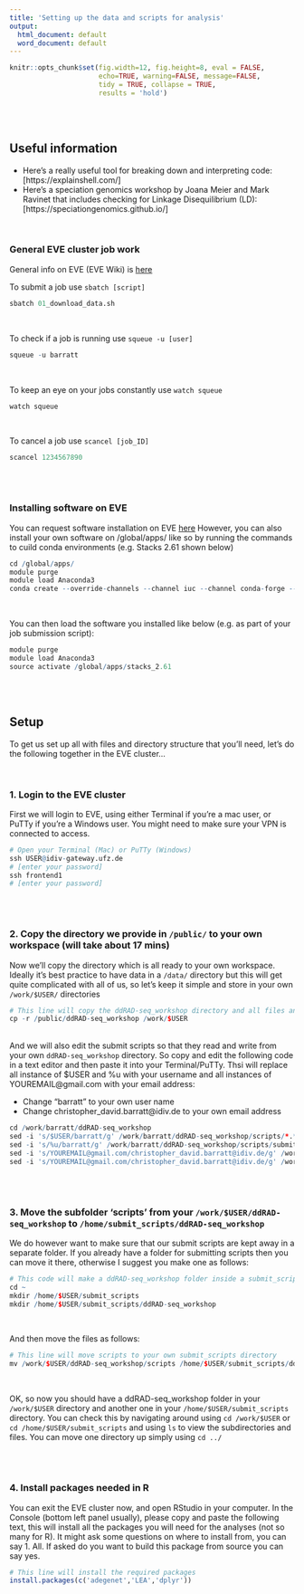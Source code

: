 ```yaml
---
title: 'Setting up the data and scripts for analysis'
output:
  html_document: default
  word_document: default
---
```


```r
knitr::opts_chunk$set(fig.width=12, fig.height=8, eval = FALSE,
                      echo=TRUE, warning=FALSE, message=FALSE,
                      tidy = TRUE, collapse = TRUE,
                      results = 'hold')
```
\
\

## Useful information

* Here's a really useful tool for breaking down and interpreting code: [https://explainshell.com/]
* Here's a speciation genomics workshop by Joana Meier and Mark Ravinet that includes checking for Linkage Disequilibrium (LD): [https://speciationgenomics.github.io/]  

\

### General EVE cluster job work

General info on EVE (EVE Wiki) is [here](https://wiki.ufz.de/eve/index.php)

To submit a job use ```sbatch [script]``` 
```r
sbatch 01_download_data.sh
```

\

To check if a job is running use ```squeue -u [user]```

```r
squeue -u barratt
```

\

To keep an eye on your jobs constantly use ```watch squeue```
```r
watch squeue
```

\

To cancel a job use ```scancel [job_ID]```
```r
scancel 1234567890
```

\
\

### Installing software on EVE

You can request software installation on EVE [here](https://wiki.ufz.de/eve/index.php/EasyBuild#Software_requests)
However, you can also install your own software on /global/apps/ like so by running the commands to cuild conda environments (e.g. Stacks 2.61 shown below)

```r
cd /global/apps/
module purge
module load Anaconda3
conda create --override-channels --channel iuc --channel conda-forge --channel bioconda --channel defaults --prefix stacks_2.61 stacks=2.61
```

\

You can then load the software you installed like below (e.g. as part of your job submission script):
```r
module purge
module load Anaconda3
source activate /global/apps/stacks_2.61
```


\
\

## Setup

To get us set up all with files and directory structure that you'll need, let's do the following together in the EVE cluster...

\

### 1. Login to the EVE cluster

First we will login to EVE, using either Terminal if you're a mac user, or PuTTy if you're a Windows user. 
You might need to make sure your VPN is connected to access.

```r
# Open your Terminal (Mac) or PuTTy (Windows)
ssh USER@idiv-gateway.ufz.de
# [enter your password]
ssh frontend1
# [enter your password]
```

\
\

### 2. Copy the directory we provide in ```/public/``` to your own workspace (will take about 17 mins)
Now we'll copy the directory which is all ready to your own workspace. Ideally it's best practice to have data in a ```/data/``` directory but this will get quite complicated with all of us, so let's keep it simple and store in your own ```/work/$USER/``` directories
```r
# This line will copy the ddRAD-seq_workshop directory and all files and subdirectories from /public/ddRAD-seq_workshop/ to your own work space
cp -r /public/ddRAD-seq_workshop /work/$USER

```

\
And we will also edit the submit scripts so that they read and write from your own ```ddRAD-seq_workshop``` directory.
So copy and edit the following code in a text editor and then paste it into your Terminal/PuTTy. Thsi will replace all instance of $USER and %u with your username and all instances of YOUREMAIL@gmail.com with your email address: 

* Change "barratt" to your own user name
* Change christopher_david.barratt@idiv.de to your own email address

```r
cd /work/barratt/ddRAD-seq_workshop
sed -i 's/$USER/barratt/g' /work/barratt/ddRAD-seq_workshop/scripts/*.*
sed -i 's/%u/barratt/g' /work/barratt/ddRAD-seq_workshop/scripts/submit_scripts_stacks/*.*
sed -i 's/YOUREMAIL@gmail.com/christopher_david.barratt@idiv.de/g' /work/barratt/ddRAD-seq_workshop/scripts/*.*
sed -i 's/YOUREMAIL@gmail.com/christopher_david.barratt@idiv.de/g' /work/barratt/ddRAD-seq_workshop/scripts/submit_scripts_stacks/*.*
```

\
\

### 3. Move the subfolder 'scripts' from your ```/work/$USER/ddRAD-seq_workshop``` to ```/home/submit_scripts/ddRAD-seq_workshop```
We do however want to make sure that our submit scripts are kept away in a separate folder. 
If you already have a folder for submitting scripts then you can move it there, otherwise I suggest you make one as follows:

```r
# This code will make a ddRAD-seq_workshop folder inside a submit_scripts folder in your home directory (~/)
cd ~
mkdir /home/$USER/submit_scripts
mkdir /home/$USER/submit_scripts/ddRAD-seq_workshop
```

\

And then move the files as follows:
```r
# This line will move scripts to your own submit_scripts directory
mv /work/$USER/ddRAD-seq_workshop/scripts /home/$USER/submit_scripts/ddRAD-seq_workshop/

```

\

OK, so now you should have a ddRAD-seq_workshop folder in your ```/work/$USER``` directory and another one in your ```/home/$USER/submit_scripts``` directory. You can check this by navigating around using ```cd /work/$USER``` or ```cd /home/$USER/submit_scripts``` and using ```ls``` to view the subdirectories and files. You can move one directory up simply using ```cd ../```


\
\

### 4. Install packages needed in R

You can exit the EVE cluster now, and open RStudio in your computer. In the Console (bottom left panel usually), please copy and paste the following text, this will install all the packages you will need for the analyses (not so many for R). It might ask some questions on where to install from, you can say 1. All. If asked do you want to build this package from source you can say yes.
```r
# This line will install the required packages
install.packages(c('adegenet','LEA','dplyr'))

```





